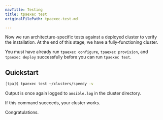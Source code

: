 ```yaml
---
navTitle: Testing
title: tpaexec test
originalFilePath: tpaexec-test.md

---
```


Now we run architecture-specific tests against a deployed cluster to
verify the installation. At the end of this stage, we have a
fully-functioning cluster.

You must have already run `tpaexec configure`, `tpaexec provision`,
and `tpaexec deploy` successfully before you can run `tpaexec test`.

## Quickstart

```bash
[tpa]$ tpaexec test ~/clusters/speedy -v
```

Output is once again logged to `ansible.log` in the cluster directory.

If this command succeeds, your cluster works.

Congratulations.

